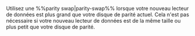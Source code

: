 Utilisez une %%parity swap|parity-swap%% lorsque votre nouveau lecteur de données est plus grand que votre disque de parité actuel. Cela n'est pas nécessaire si votre nouveau lecteur de données est de la même taille ou plus petit que votre disque de parité.
